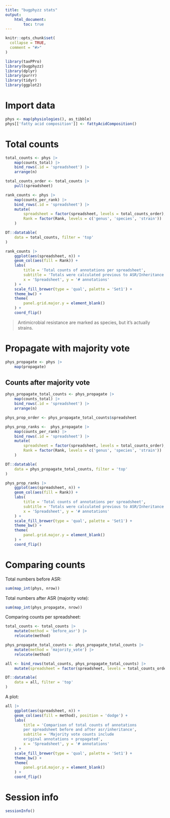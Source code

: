 ```yaml
---
title: "bugphyzz stats"
output:
    html_document:
        toc: true
---
```


```r
knitr::opts_chunk$set(
  collapse = TRUE,
  comment = "#>"
)
```

```r
library(taxPPro)
library(bugphyzz)
library(dplyr)
library(purrr)
library(tidyr)
library(ggplot2)
```

# Import data

```r
phys <- map(physiologies(), as_tibble)
phys[['fatty acid composition']] <- fattyAcidComposition()
```

# Total counts

```r
total_counts <- phys |> 
    map(counts_total) |> 
    bind_rows(.id = 'spreadsheet') |> 
    arrange(n) 

total_counts_order <- total_counts |> 
    pull(spreadsheet)

rank_counts <- phys |> 
    map(counts_per_rank) |> 
    bind_rows(.id = 'spreadsheet') |> 
    mutate(
        spreadsheet = factor(spreadsheet, levels = total_counts_order),
        Rank = factor(Rank, levels = c('genus', 'species', 'strain'))
    )

DT::datatable(
    data = total_counts, filter = 'top'
)
```

```r
rank_counts |> 
    ggplot(aes(spreadsheet, n)) +
    geom_col(aes(fill = Rank)) +
    labs(
        title = 'Total counts of annotations per spreadsheet',
        subtitle = 'Totals were calculated previous to ASR/Inheritance',
        x = 'Spreadsheet', y = '# annotations'
    ) +
    scale_fill_brewer(type = 'qual', palette = 'Set1') +
    theme_bw() +
    theme(
        panel.grid.major.y = element_blank()
    ) +
    coord_flip()
```

> Antimicrobial resistance are marked as species, but it's actually strains.

# Propagate with majority vote

```r
phys_propagate <- phys |> 
    map(propagate)
```

## Counts after majority vote 

```r
phys_propagate_total_counts <- phys_propagate |> 
    map(counts_total) |> 
    bind_rows(.id = 'spreadsheet') |> 
    arrange(n)

phys_prop_order <- phys_propagate_total_counts$spreadsheet

phys_prop_ranks <-  phys_propagate |> 
    map(counts_per_rank) |> 
    bind_rows(.id = 'spreadsheet') |> 
    mutate(
        spreadsheet = factor(spreadsheet, levels = total_counts_order),
        Rank = factor(Rank, levels = c('genus', 'species', 'strain'))
    )

DT::datatable(
    data = phys_propagate_total_counts, filter = 'top'
)
```



```r
phys_prop_ranks |> 
    ggplot(aes(spreadsheet, n)) +
    geom_col(aes(fill = Rank)) +
    labs(
        title = 'Total counts of annotations per spreadsheet',
        subtitle = 'Totals were calculated previous to ASR/Inheritance',
        x = 'Spreadsheet', y = '# annotations'
    ) +
    scale_fill_brewer(type = 'qual', palette = 'Set1') +
    theme_bw() +
    theme(
        panel.grid.major.y = element_blank()
    ) +
    coord_flip()
```

# Comparing counts

Total numbers before ASR:

```r
sum(map_int(phys, nrow))
```

Total numbers after ASR (majority vote):

```r
sum(map_int(phys_propagate, nrow))
```

Comparing counts per spreadsheet:

```r
total_counts <- total_counts |> 
    mutate(method = 'before_asr') |> 
    relocate(method)

phys_propagate_total_counts <- phys_propagate_total_counts |> 
    mutate(method = 'majority_vote') |> 
    relocate(method)

all <- bind_rows(total_counts, phys_propagate_total_counts) |> 
    mutate(spreadsheet = factor(spreadsheet, levels = total_counts_order))

DT::datatable(
    data = all, filter = 'top'
)
```


A plot:

```r
all |> 
    ggplot(aes(spreadsheet, n)) +
    geom_col(aes(fill = method), position = 'dodge') +
    labs(
        title = 'Comparison of total counts of annotations
        per spreadsheet before and after asr/inheritance',
        subtitle = 'Majority vote counts include 
        original annotations + propagated',
        x = 'Spreadsheet', y = '# annotations'
    ) +
    scale_fill_brewer(type = 'qual', palette = 'Set1') +
    theme_bw() +
    theme(
        panel.grid.major.y = element_blank()
    ) +
    coord_flip()
```

# Session info

```r
sessionInfo()
```
